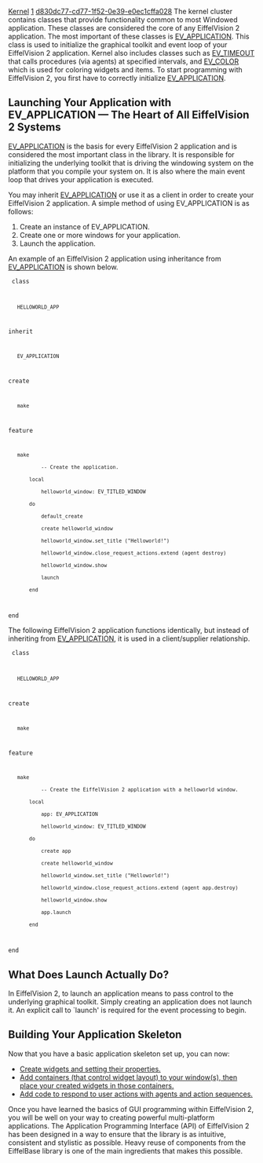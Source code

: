 [[Property:title|Kernel]]
[[Property:weight|1]]
[[Property:uuid|d830dc77-cd77-1f52-0e39-e0ec1cffa028]]
The kernel cluster contains classes that provide functionality common to most Windowed application. These classes are considered the core of any EiffelVision 2 application. The most important of these classes is [[ref:libraries/vision2/reference/ev_application_chart|EV_APPLICATION]]. This class is used to initialize the graphical toolkit and event loop of your EiffelVision 2 application. Kernel also includes classes such as [[ref:libraries/vision2/reference/ev_timeout_chart| EV_TIMEOUT]]  that calls procedures (via agents) at specified intervals, and [[ref:libraries/vision2/reference/ev_color_chart| EV_COLOR]]  which is used for coloring widgets and items. To start programming with EiffelVision 2, you first have to correctly initialize [[ref:libraries/vision2/reference/ev_application_chart|EV_APPLICATION]]. 


==Launching Your Application with EV_APPLICATION — The Heart of All EiffelVision 2 Systems==

[[ref:libraries/vision2/reference/ev_application_chart|EV_APPLICATION]]  is the basis for every EiffelVision 2 application and is considered the most important class in the library. It is responsible for initializing the underlying toolkit that is driving the windowing system on the platform that you compile your system on. It is also where the main event loop that drives your application is executed.

{{note|It is an '''error''' to attempt to create any EiffelVision 2 components before the application object has been created (see the Flat Contracts view of [[ref:/libraries/vision2/reference/ev_environment_chart|EV_ENVIRONMENT]]). }}

You may inherit [[ref:libraries/vision2/reference/ev_application_chart|EV_APPLICATION]]  or use it as a client in order to create your EiffelVision 2 application. A simple method of using EV_APPLICATION is as follows: 

# Create an instance of EV_APPLICATION.
# Create one or more windows for your application.
# Launch the application.

An example of an EiffelVision 2 application using inheritance from [[ref:libraries/vision2/reference/ev_application_chart|EV_APPLICATION]]  is shown below.

<code>
class
    HELLOWORLD_APP

inherit
    EV_APPLICATION

create
    make

feature

    make
            -- Create the application.
        local
            helloworld_window: EV_TITLED_WINDOW
        do
            default_create
            create helloworld_window
            helloworld_window.set_title ("Helloworld!")
            helloworld_window.close_request_actions.extend (agent destroy) 
            helloworld_window.show
            launch
        end

end
</code>

The following EiffelVision 2 application functions identically, but instead of inheriting from [[ref:libraries/vision2/reference/ev_application_chart|EV_APPLICATION]], it is used in a client/supplier relationship. 

<code>
class
    HELLOWORLD_APP

create
    make

feature

    make
            -- Create the EiffelVision 2 application with a helloworld window.
        local
            app: EV_APPLICATION
            helloworld_window: EV_TITLED_WINDOW
        do
            create app
            create helloworld_window
            helloworld_window.set_title ("Helloworld!")
            helloworld_window.close_request_actions.extend (agent app.destroy)
            helloworld_window.show
            app.launch
        end

end
</code>


==What Does Launch Actually Do?==

In EiffelVision 2, to launch an application means to pass control to the underlying graphical toolkit. Simply creating an application does not launch it. An explicit call to <eiffel>`launch'</eiffel> is required for the event processing to begin.

{{note|An EiffelVision 2 system is event based. This means that the way you control the execution within an EiffelVision 2 system is by responding appropriately to [[Events|events]]  as they occur. Therefore, if you call launch on an [[ref:libraries/vision2/reference/ev_application_chart|EV_APPLICATION]], the processing for the application will continue indefinitely unless you have provided a way to exit the application. It is essential to initialize your components correctly, so your application can be exited (i.e. call <eiffel>`destroy'</eiffel> on the application object). }}


==Building Your Application Skeleton==

Now that you have a basic application skeleton set up, you can now:
*  [[Widgets|Create widgets and setting their properties.]]  
*  [[Containers|Add containers (that control widget layout) to your window(s), then place your created widgets in those containers.]]  
*  [[Events|Add code to respond to user actions with agents and action sequences.]]  

Once you have learned the basics of GUI programming within EiffelVision 2, you will be well on your way to creating powerful multi-platform applications. The Application Programming Interface (API) of EiffelVision 2 has been designed in a way to ensure that the library is as intuitive, consistent and stylistic as possible. Heavy reuse of components from the EiffelBase library is one of the main ingredients that makes this possible.


